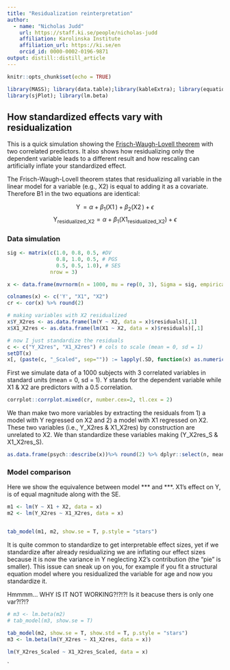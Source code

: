 ```yaml
---
title: "Residualization reinterpretation"
author:
  - name: "Nicholas Judd"
    url: https://staff.ki.se/people/nicholas-judd
    affiliation: Karolinska Institute
    affiliation_url: https://ki.se/en
    orcid_id: 0000-0002-0196-9871
output: distill::distill_article
---
```


```r
knitr::opts_chunk$set(echo = TRUE)

library(MASS); library(data.table);library(kableExtra); library(equatiomatic); 
library(sjPlot); library(lm.beta)
```

## How standardized effects vary with residualization

This is a quick simulation showing the [Frisch-Waugh-Lovell theorem](https://en.wikipedia.org/wiki/Frisch%E2%80%93Waugh%E2%80%93Lovell_theorem) with two correlated predictors. It also shows how residualizing only the dependent variable leads to a different result and how rescaling can artificially inflate your standardized effect.

The Frisch-Waugh-Lovell theorem states that residualizing all variable in the linear model for a variable (e.g., X2) is equal to adding it as a covariate. Therefore B1 in the two equations are identical:

$$
\operatorname{Y} = \alpha + \beta_{1}(\operatorname{X1}) + \beta_{2}(\operatorname{X2}) + \epsilon
$$
$$
\operatorname{Y_{residualized\_X2}} = \alpha + \beta_{1}(\operatorname{X1_{residualized\_X2}}) + \epsilon
$$




### Data simulation



```r
sig <- matrix(c(1.0, 0.8, 0.5, #DV
                0.8, 1.0, 0.5, # PGS
                0.5, 0.5, 1.0), # SES
              nrow = 3)

x <- data.frame(mvrnorm(n = 1000, mu = rep(0, 3), Sigma = sig, empirical = TRUE))

colnames(x) <- c('Y', "X1", "X2")
cr <- cor(x) %>% round(2)

# making variables with X2 residualized
x$Y_X2res <- as.data.frame(lm(Y ~ X2, data = x)$residuals)[,1]
x$X1_X2res <- as.data.frame(lm(X1 ~ X2, data = x)$residuals)[,1]

# now I just standardize the residuals
c <- c("Y_X2res", "X1_X2res") # cols to scale (mean = 0, sd = 1)
setDT(x)
x[, (paste(c, "_Scaled", sep="")) := lapply(.SD, function(x) as.numeric(scale(x))), .SDcols=c]

```
First we simulate data of a 1000 subjects with 3 correlated variables in standard units (mean = 0, sd = 1). Y stands for the dependent variable while X1 & X2 are predictors with a 0.5 correlation. 



```r

corrplot::corrplot.mixed(cr, number.cex=2, tl.cex = 2)
```
We than make two more variables by extracting the residuals from 1) a model with Y regressed on X2 and 2) a model with X1 regressed on X2. These two variables (i.e., Y_X2res & X1_X2res) by construction are unrelated to X2. We than standardize these variables making (Y_X2res_S & X1_X2res_S). 


```r
as.data.frame(psych::describe(x))%>% round(2) %>% dplyr::select(n, mean, sd) %>% kbl(caption = "An overview of simluated variables") %>% kable_styling()
```


### Model comparison

Here we show the equivalence between model *** and ***. X1's effect on Y, is of equal magnitude along with the SE. 

```r

m1 <- lm(Y ~ X1 + X2, data = x)
m2 <- lm(Y_X2res ~ X1_X2res, data = x)


tab_model(m1, m2, show.se = T, p.style = "stars")
```

It is quite common to standardize to get interpretable effect sizes, yet if we standardize after already residualizing we are inflating our effect sizes because it is now the variance in Y neglecting X2's contribution (the "pie" is smaller). This issue can sneak up on you, for example if you fit a structural equation model where you residualized the variable for age and now you standardize it. 


Hmmmm... WHY IS IT NOT WORKING?!?!?! 
Is it beacuse thers is only one var?!?!?

```r

# m3 <- lm.beta(m2)
# tab_model(m3, show.se = T)

tab_model(m2, show.se = T, show.std = T, p.style = "stars")
m3 <- lm.beta(lm(Y_X2res ~ X1_X2res, data = x))

lm(Y_X2res_Scaled ~ X1_X2res_Scaled, data = x)
```
`


